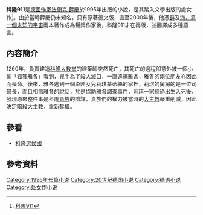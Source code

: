 {{infobox Book | 
| name           = 科隆911
|  title_orig    = '''''Tod und Teufel'''''
|  image_caption = 
| author        = [[法蘭克·薛慶|法蘭克·薛慶]]

| country        = {{GER}}
| language       = [[德文|德文]]
| series         = 
|  genre         =   驚悚小說
|  release_date  = 1995年
| isbn          = {{GER}}ISBN 3442455316
|  preceded_by   = 
| followed_by   = 
}}
'''科隆911'''是[[德國|德國]][[作家|作家]][[法蘭克·薛慶|法蘭克·薛慶]]於1995年出版的小說，是其踏入文學出版的處女作<ref>[http://paper.wenweipo.com/2009/07/06/BK0907060004.htm 科隆911]</ref>。由於當時薛慶仍未知名，只有原著德文版，直至2000年後，他憑[[群_(小說)|群]]及[[海，另一個未知的宇宙|海，另一個未知的宇宙]]兩本著作成為暢銷作家後，科隆911才在再版，並翻譯成多種語言。
==內容簡介==
1260年，負責建造[[科隆大教堂|科隆大教堂]]的建築師突然死亡，其死亡的過程卻意外被一個小偷「狐狸雅各」看到，兇手為了殺人滅口，一直追捕雅各，雅各的兩位朋友亦因此而喪命。後來，雅各逃到一個染匠女兒莉琪蒙蒂絲的家裡，莉琪的舅舅的是一位司祭長，而且相信雅各的說話，於是協助雅各調查事件，莉琪一家經過出生入死後，發現原來整件事是科隆[[貴族|貴族]]的陰謀，貴族們的權力被當時的[[大主教|大主教]]嚴重削減，因此決定暗殺大主教，重新奪權。

==參看==
*[[科隆選侯國|科隆選侯國]]
==參考資料==
{{Reflist}}

[[Category:1995年长篇小说|Category:1995年长篇小说]]
[[Category:20世纪德国小说|Category:20世纪德国小说]]
[[Category:德语小说|Category:德语小说]]
[[Category:处女作小说|Category:处女作小说]]